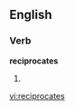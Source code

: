 
==English==

===Verb===
'''reciprocates'''

# {{third-person singular of|[[reciprocate]]}}

[[vi:reciprocates]]